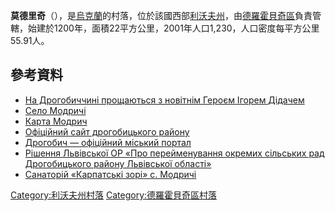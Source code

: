 {{otheruses|莫德里奇 (消歧义)}}
{{coord|49|18|46|N|23|29|30|E|scale:100000|display=title}}

'''莫德里奇'''（{{lang-uk|Модричі}}），是[[烏克蘭|烏克蘭]]的村落，位於該國西部[[利沃夫州|利沃夫州]]，由[[德羅霍貝奇區|德羅霍貝奇區]]負責管轄，始建於1200年，面積22平方公里，2001年人口1,230，人口密度每平方公里55.91人。

==參考資料==
*[http://zik.ua/ua/news/2015/01/18/na_drogobychchyni_proshchayutsya_z_novitnim_geroiem_igorem_dudachem_556941 На Дрогобиччині прощаються з новітнім Героєм Ігорем Дідачем]
* [http://gska2.rada.gov.ua/pls/z7502/A005?rdat1=21.06.2006&rf7571=19486 Село Модричі]{{dead link|date=2018年4月 |bot=InternetArchiveBot |fix-attempted=yes }}
* [https://web.archive.org/web/20160304104508/http://nadoloni.com/f/STL337563242 Карта Модрич]
* [https://web.archive.org/web/20100706210815/http://www.rajon.drohobych.com.ua/ Офіційний сайт дрогобицького району]
* [http://www.drohobych.com Дрогобич — офіційний міський портал]
* [http://www.oblrada.lviv.ua/arhivtext.php?send=rsn5&par=722&item=722 Рішення Львівської ОР «Про перейменування окремих сільських рад Дрогобицького району Львівської області»]{{dead link|date=十月 2017 |bot=InternetArchiveBot }}
* [http://sankurort.ua/uk/sanatorium/29/ Санаторій «Карпатські зорі» с. Модричі]{{dead link|date=2018年4月 |bot=InternetArchiveBot |fix-attempted=yes }}

{{DEFAULTSORT:Модричі}}
[[Category:利沃夫州村落|Category:利沃夫州村落]]
[[Category:德羅霍貝奇區村落|Category:德羅霍貝奇區村落]]


{{Lviv-geo-stub}}